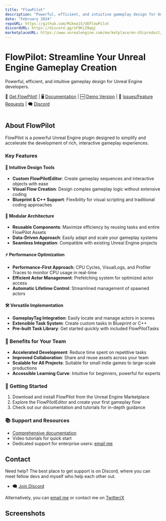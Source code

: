 ```yaml
---
title: "FlowPilot"
description: "Powerful, efficient, and intuitive gameplay design for Unreal Engine developers."
date: "February 2024"
repoURL: https://github.com/Mikea15/UEFlowPilot
discordURL: https://discord.gg/sF9KjZ9qqj
marketplaceURL: https://www.unrealengine.com/marketplace/en-US/product/88621a7957c0435991e5d0ce327e9f68
---
```


# FlowPilot: Streamline Your Unreal Engine Gameplay Creation

Powerful, efficient, and intuitive gameplay design for Unreal Engine developers.

🏪 [Get FlowPilot!](https://www.unrealengine.com/marketplace/en-US/product/88621a7957c0435991e5d0ce327e9f68)
| 🖥️ [Documentation](http://www.flowpilot.dev)
| 🆓 [Demo Version](https://mikea15.itch.io/flowpilot-ue-plugin)
| 🐛 [Issues/Feature Requests](https://github.com/Mikea15/UEFlowPilot/issues)
| 🗨️ [Discord](https://discord.gg/sF9KjZ9qqj)

<div class="mx-auto size-40 rounded-lg shadow-md shadow-black/50 m-1 overflow-hidden"><img src="/flowpilot/fp-icon.jpg" alt="" /></div>

## About FlowPilot

FlowPilot is a powerful Unreal Engine plugin designed to simplify and accelerate the development of rich, interactive gameplay experiences.

### Key Features

#### 🎨 Intuitive Design Tools
- **Custom FlowPilotEditor**: Create gameplay sequences and interactive objects with ease
- **Visual Flow Creation**: Design complex gameplay logic without extensive coding
- **Blueprint & C++ Support**: Flexibility for visual scripting and traditional coding approaches

#### 🧩 Modular Architecture
- **Reusable Components**: Maximize efficiency by reusing tasks and entire FlowPilot Assets
- **Data-Driven Approach**: Easily adapt and scale your gameplay systems
- **Seamless Integration**: Compatible with existing Unreal Engine projects

#### ⚡ Performance Optimization
- **Performance-First Approach**: CPU Cycles, VisualLogs, and Profiler Traces to monitor CPU usage in real-time
- **Efficient Actor Management**: Prefetching system for optimized actor access
- **Automatic Lifetime Control**: Streamlined management of spawned actors

#### 🛠️ Versatile Implementation
- **GameplayTag Integration**: Easily locate and manage actors in scenes
- **Extensible Task System**: Create custom tasks in Blueprint or C++
- **Pre-built Task Library**: Get started quickly with included FlowPilotTasks

### 🚀 Benefits for Your Team

- **Accelerated Development**: Reduce time spent on repetitive tasks
- **Improved Collaboration**: Share and reuse assets across your team
- **Scalable for All Projects**: Suitable for small indie games to large-scale productions
- **Accessible Learning Curve**: Intuitive for beginners, powerful for experts

### 🏁 Getting Started

1. Download and install FlowPilot from the Unreal Engine Marketplace
2. Explore the FlowPilotEditor and create your first gameplay flow
3. Check out our documentation and tutorials for in-depth guidance

### 📚 Support and Resources

- [Comprehensive documentation](http://www.flowpilot.dev)
- Video tutorials for quick start
- Dedicated support for enterprise users: [email me](mailto:michael.adaixo@gmail.com)

## Contact

Need help? The best place to get support is on Discord, where you can meet fellow devs and myself who help each other out.
- 🗨️ [Join Discord](https://discord.gg/sF9KjZ9qqj)

Alternatively, you can [email me](mailto:michael.adaixo@gmail.com) or contact me on [Twitter/X](http://www.x.com/michaeladaixo)

## Screenshots

<div class="grid grid-flow-row-dense grid-cols-2 grid-rows-3 ...">
  <div class="rounded-lg shadow-md shadow-black/50 m-1 overflow-hidden"><a href="/flowpilot/fps1.jpg"><img src="/flowpilot/fps1.jpg" alt="" /></a></div>
  <div class="rounded-lg shadow-md shadow-black/50 m-1 overflow-hidden"><a href="/flowpilot/fps2.jpg"><img src="/flowpilot/fps2.jpg" alt="" /></a></div>
  <div class="rounded-lg shadow-md shadow-black/50 m-1 overflow-hidden"><a href="/flowpilot/fps3.jpg"><img src="/flowpilot/fps3.jpg" alt="" /></a></div>
  <div class="rounded-lg shadow-md shadow-black/50 m-1 overflow-hidden"><a href="/flowpilot/fps4.jpg"><img src="/flowpilot/fps4.jpg" alt="" /></a></div>
  <div class="rounded-lg shadow-md shadow-black/50 m-1 overflow-hidden"><a href="/flowpilot/fps5.jpg"><img src="/flowpilot/fps5.jpg" alt="" /></a></div>
  <div class="rounded-lg shadow-md shadow-black/50 m-1 overflow-hidden"><a href="/flowpilot/fps6.jpg"><img src="/flowpilot/fps6.jpg" alt="" /></a></div>
  <div class="rounded-lg shadow-md shadow-black/50 m-1 overflow-hidden"><a href="/flowpilot/fps7.jpg"><img src="/flowpilot/fps7.jpg" alt="" /></a></div>
</div>
